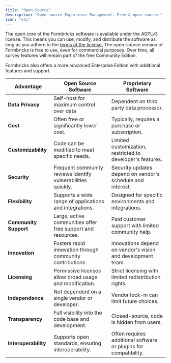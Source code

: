 ```yaml
---
title: "Open-Source"
description: "Open-source Experience Management. Free & open source."
icon: "osi"
---
```


The open core of the Formbricks software is available under the AGPLv3 license. This means you can use, modify, and distribute the software as long as you adhere to the [terms of the license.](https://www.tldrlegal.com/license/gnu-affero-general-public-license-v3-agpl-3-0) The open-source version of Formbricks is free to use, even for commercial purposes. Over time, all survey features will remain part of the free Community Edition.

Formbricks also offers a more advanced Enterprise Edition with additional features and support.

| Advantage             | Open Source Software                                         | Proprietary Software                                             |
| --------------------- | ------------------------------------------------------------ | ---------------------------------------------------------------- |
| **Data Privacy**      | Self-host for maximum control over data                      | Dependent on third party data processor.                         |
| **Cost**              | Often free or significantly lower cost.                      | Typically, requires a purchase or subscription.                  |
| **Customizability**   | Code can be modified to meet specific needs.                 | Limited customization, restricted to developer's features.       |
| **Security**          | Frequent community reviews identify vulnerabilities quickly. | Security updates depend on vendor's schedule and interest.       |
| **Flexibility**       | Supports a wide range of applications and integrations.      | Designed for specific environments and integrations.             |
| **Community Support** | Large, active communities offer free support and resources.  | Paid customer support with limited community help.               |
| **Innovation**        | Fosters rapid innovation through community contributions.    | Innovations depend on vendor's vision and development team.      |
| **Licensing**         | Permissive licenses allow broad usage and modification.      | Strict licensing with limited redistribution rights.             |
| **Independence**      | Not dependent on a single vendor or developer.               | Vendor lock-in can limit future choices.                         |
| **Transparency**      | Full visibility into the code base and development.          | Closed-source, code is hidden from users.                        |
| **Interoperability**  | Supports open standards, ensuring interoperability.          | Often requires additional software or plugins for compatibility. |